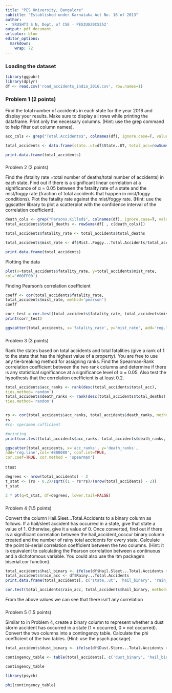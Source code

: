 ```yaml
---
title: "PES University, Bangalore"
subtitle: "Established under Karnataka Act No. 16 of 2013"
author:
- 'SRUSHTI S N, Dept. of CSE - PES2UG20CS352'
output: pdf_document
urlcolor: blue
editor_options: 
  markdown: 
    wrap: 72
---
```


### 

### Loading the dataset

```r
library(ggpubr)
library(dplyr)
df <- read.csv('road_accidents_india_2016.csv', row.names=1)
```

### Problem 1 (2 points)

Find the total number of accidents in each state for the year 2016 and
display your results. Make sure to display all rows while printing the
dataframe. Print only the necessary columns. (Hint: use the grep command
to help filter out column names).

```r
acc_cols <- grep("Total.Accidents$", colnames(df), ignore.case=T, value=TRUE)

total_accidents <- data.frame(state..ut=df$State..UT, total_acc=rowSums(df[ , c(acc_cols)], na.rm=TRUE))

print.data.frame(total_accidents)


```

### 

Problem 2 (2 points)

Find the (fatality rate =total number of deaths/total number of
accidents) in each state. Find out if there is a significant linear
correlation at a significance of α = 0.05 between the fatality rate of a
state and the mist/foggy rate (fraction of total accidents that happen
in mist/foggy conditions). Plot the fatality rate against the mist/foggy
rate. (Hint: use the ggscatter library to plot a scatterplot with the
confidence interval of the correlation coefficient).

```r
death_cols <- grep("Persons.Killed$", colnames(df), ignore.case=T, value=TRUE)
total_accidents$total_deaths <- rowSums(df[ , c(death_cols)])

total_accidents$fatality_rate <- total_accidents$total_deaths             /total_accidents$total_acc

total_accidents$mist_rate <- df$Mist..Foggy...Total.Accidents/total_accidents$total_acc

print.data.frame(total_accidents)

```

Plotting the data

```r
plot(x=total_accidents$fatality_rate, y=total_accidents$mist_rate,
col='#00FF00')
```

Finding Pearson's correlation coefficient

```r
coeff <- cor(total_accidents$fatality_rate,
total_accidents$mist_rate, method='pearson')
coeff 

corr_test = cor.test(total_accidents$fatality_rate, total_accidents$mist_rate, method='pearson')
print(corr_test)


```

```r
ggscatter(total_accidents, x='fatality_rate', y='mist_rate', add='reg.line', conf.int=TRUE, cor.coef=TRUE,col='#00FF00', cor.method = 'pearson')

```

### 

Problem 3 (3 points)

Rank the states based on total accidents and total fatalities (give a
rank of 1 to the state that has the highest value of a property). You
are free to use any tie-breaking method for assigning ranks. Find the
Spearman-Rank correlation coefficient between the two rank columns and
determine if there is any statistical significance at a significance
level of α = 0.05. Also test the hypothesis that the correlation
coefficient is at least 0.2.

```r

total_accidents$acc_ranks <- rank(desc(total_accidents$total_acc),
ties.method='random')
total_accidents$death_ranks <- rank(desc(total_accidents$total_deaths),
ties.method='random')


rs <- cor(total_accidents$acc_ranks, total_accidents$death_ranks, method='spearman')
rs
#rs- speraman cofficient

#printing
print(cor.test(total_accidents$acc_ranks, total_accidents$death_ranks, method='spearman'))

ggscatter(total_accidents, x='acc_ranks', y='death_ranks',
add='reg.line',col='#800080', conf.int=TRUE,
cor.coef=TRUE, cor.method = 'spearman')
```

t test

```r
degrees <- nrow(total_accidents) - 2
t_stat <- (rs - 0.2)/sqrt((1 - rs*rs)/(nrow(total_accidents) - 2))
t_stat

2 * pt(q=t_stat, df=degrees, lower.tail=FALSE)

```

### 

Problem 4 (1.5 points)

Convert the column Hail.Sleet\...Total.Accidents to a binary column as
follows. If a hail/sleet accident has occurred in a state, give that
state a value of 1. Otherwise, give it a value of 0. Once converted,
find out if there is a significant correlation between the
hail_accident_occcur binary column created and the number of rainy total
accidents for every state. Calculate the point bi-serial correlation
coefficient between the two columns. (Hint: it is equivalent to
calculating the Pearson correlation between a continuous and a
dichotomous variable. You could also use the ltm package's biserial.cor
function).

```r

total_accidents$hail_binary <- ifelse(df$Hail.Sleet...Total.Accidents > 0, 1, 0)
total_accidents$rain_acc <- df$Rainy...Total.Accidents
print.data.frame(total_accidents[, c('state..ut', 'hail_binary', 'rain_acc')])

cor.test(total_accidents$rain_acc, total_accidents$hail_binary, method='pearson')
```

From the above values we can see that there isn't any correlation

### 

Problem 5 (1.5 points)

Similar to in Problem 4, create a binary column to represent whether a
dust storm accident has occurred in a state (1 = occurred, 0 = not
occurred). Convert the two columns into a contingency table. Calculate
the phi coefficient of the two tables. (Hint: use the psych package).

```r
total_accidents$dust_binary <- ifelse(df$Dust.Storm...Total.Accidents > 0, 1, 0)

contingency_table <- table(total_accidents[, c('dust_binary', 'hail_binary')])

contingency_table

```

```r
library(psych)

phi(contingency_table)
```
